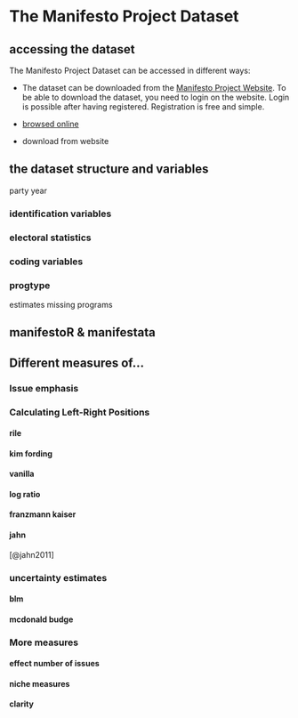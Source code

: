 # The Manifesto Project Dataset

## accessing the dataset

The Manifesto Project Dataset can be accessed in different ways:

* The dataset can be downloaded from the [Manifesto Project Website](https://manifesto-project.wzb.eu/datasets). To be able to download the dataset, you need to login on the website. Login is possible after having registered. Registration is free and simple.

* [browsed online](https://visuals.manifesto-project.wzb.eu/mpdb-shiny/cmp_dashboard_dataset/)

* download from website


## the dataset structure and variables

party year

### identification variables

### electoral statistics

### coding variables

### progtype


estimates
missing programs


## manifestoR & manifestata

## Different measures of...

### Issue emphasis

### Calculating Left-Right Positions

#### rile

#### kim fording

#### vanilla

#### log ratio

#### franzmann kaiser

#### jahn

[@jahn2011]

### uncertainty estimates

#### blm

#### mcdonald budge

### More measures

#### effect number of issues

#### niche measures

#### clarity


